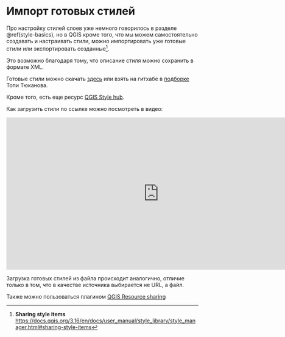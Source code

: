 # Импорт готовых стилей {#styles-import}

Про настройку стилей слоев уже немного говорилось в разделе \@ref(style-basics), но в QGIS кроме того, что мы можем самостоятельно создавать и настраивать стили, можно импортировать уже готовые стили или экспортировать созданные[^styles-1].

[^styles-1]: **Sharing style items** <https://docs.qgis.org/3.16/en/docs/user_manual/style_library/style_manager.html#sharing-style-items>

Это возможно благодаря тому, что описание стиля можно сохранить в формате XML.

Готовые стили можно скачать [здесь](https://plugins.qgis.org/styles/) или взять на гитхабе в [подборке](https://github.com/tjukanovt/qgis_styles) Топи Тюканова.

Кроме того, есть еще ресурс [QGIS Style hub](http://qgis-hub.fast-page.org/styles.php).

Как загрузить стили по ссылке можно посмотреть в видео:

```{=html}
<iframe width="800" height="400" src="https://www.youtube.com/embed/zZW97unRBRw" title="YouTube video player" frameborder="0" allow="accelerometer; autoplay; clipboard-write; encrypted-media; gyroscope; picture-in-picture" allowfullscreen></iframe>
```
Загрузка готовых стилей из файла происходит аналогично, отличие только в том, что в качестве источника выбирается не URL, а файл.

Также можно пользоваться плагином [QGIS Resource sharing](https://plugins.qgis.org/plugins/qgis_resource_sharing/)
